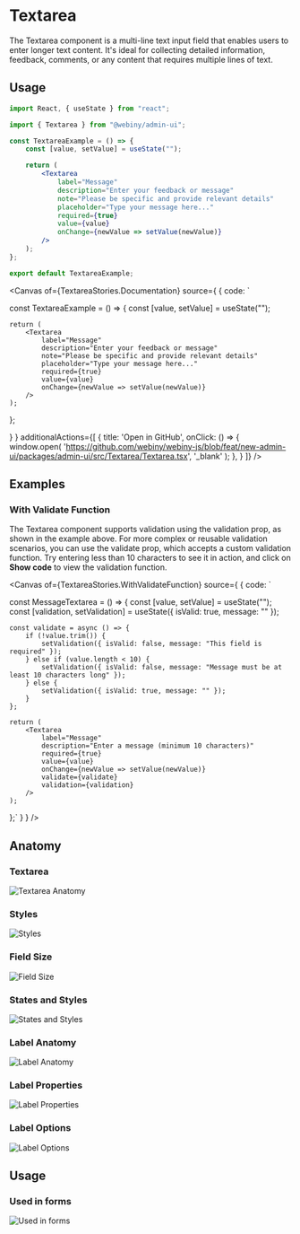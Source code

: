 

<Meta of={TextareaStories} />

# Textarea

The Textarea component is a multi-line text input field that enables users to enter longer text content. It's ideal for collecting detailed information, feedback, comments, or any content that requires multiple lines of text.

## Usage

```jsx
import React, { useState } from "react";

import { Textarea } from "@webiny/admin-ui";

const TextareaExample = () => {
    const [value, setValue] = useState("");

    return (
        <Textarea
            label="Message"
            description="Enter your feedback or message"
            note="Please be specific and provide relevant details"
            placeholder="Type your message here..."
            required={true}
            value={value}
            onChange={newValue => setValue(newValue)}
        />
    );
};

export default TextareaExample;
```

<Canvas of={TextareaStories.Documentation} source={ { code: `


const TextareaExample = () => {
    const [value, setValue] = useState("");

    return (
        <Textarea
            label="Message"
            description="Enter your feedback or message"
            note="Please be specific and provide relevant details"
            placeholder="Type your message here..."
            required={true}
            value={value}
            onChange={newValue => setValue(newValue)}
        />
    );
};

} }
    additionalActions={[
        {
            title: 'Open in GitHub',
            onClick: () => {
                window.open(
                    'https://github.com/webiny/webiny-js/blob/feat/new-admin-ui/packages/admin-ui/src/Textarea/Textarea.tsx',
                    '_blank'
                );
            },
        }
    ]}
/>

<Controls of={TextareaStories.Documentation}/>

## Examples

### With Validate Function
The Textarea component supports validation using the validation prop, as shown in the example above.
For more complex or reusable validation scenarios, you can use the validate prop, which accepts a custom validation function.
Try entering less than 10 characters to see it in action, and click on **Show code** to view the validation function.

<Canvas of={TextareaStories.WithValidateFunction} source={ { code: `


const MessageTextarea = () => {
    const [value, setValue] = useState("");
    const [validation, setValidation] = useState({ isValid: true, message: "" });

    const validate = async () => {
        if (!value.trim()) {
            setValidation({ isValid: false, message: "This field is required" });
        } else if (value.length < 10) {
            setValidation({ isValid: false, message: "Message must be at least 10 characters long" });
        } else {
            setValidation({ isValid: true, message: "" });
        }
    };

    return (
        <Textarea
            label="Message"
            description="Enter a message (minimum 10 characters)"
            required={true}
            value={value}
            onChange={newValue => setValue(newValue)}
            validate={validate}
            validation={validation}
        />
    );
};` } }
/>


## Anatomy

### Textarea
<img src="/images/storybook/textarea/anatomy.png" alt="Textarea Anatomy"/>

### Styles
<img src="/images/storybook/textarea/styles.png" alt="Styles"/>

### Field Size
<img src="/images/storybook/textarea/field-size.png" alt="Field Size"/>

### States and Styles
<img src="/images/storybook/textarea/states-and-styles.png" alt="States and Styles"/>

### Label Anatomy
<img src="/images/storybook/textarea/label-anatomy.png" alt="Label Anatomy"/>

### Label Properties
<img src="/images/storybook/textarea/label-properties.png" alt="Label Properties"/>

### Label Options
<img src="/images/storybook/textarea/label-options.png" alt="Label Options"/>

## Usage

### Used in forms
<img src="/images/storybook/textarea/used-in-forms.png" alt="Used in forms"/>
